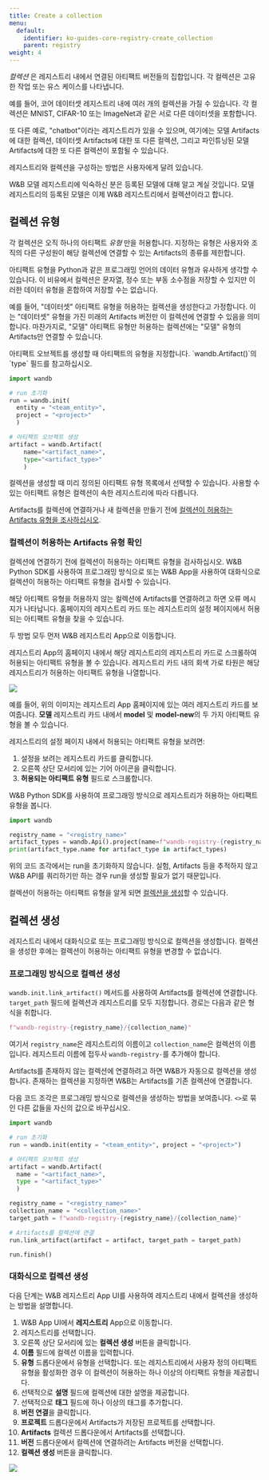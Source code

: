 ---
title: Create a collection
menu:
  default:
    identifier: ko-guides-core-registry-create_collection
    parent: registry
weight: 4
---

*컬렉션* 은 레지스트리 내에서 연결된 아티팩트 버전들의 집합입니다. 각 컬렉션은 고유한 작업 또는 유스 케이스를 나타냅니다.

예를 들어, 코어 데이터셋 레지스트리 내에 여러 개의 컬렉션을 가질 수 있습니다. 각 컬렉션은 MNIST, CIFAR-10 또는 ImageNet과 같은 서로 다른 데이터셋을 포함합니다.

또 다른 예로, "chatbot"이라는 레지스트리가 있을 수 있으며, 여기에는 모델 Artifacts에 대한 컬렉션, 데이터셋 Artifacts에 대한 또 다른 컬렉션, 그리고 파인튜닝된 모델 Artifacts에 대한 또 다른 컬렉션이 포함될 수 있습니다.

레지스트리와 컬렉션을 구성하는 방법은 사용자에게 달려 있습니다.

<Note>
W&B 모델 레지스트리에 익숙하신 분은 등록된 모델에 대해 알고 계실 것입니다. 모델 레지스트리의 등록된 모델은 이제 W&B 레지스트리에서 컬렉션이라고 합니다.
</Note>

## 컬렉션 유형

각 컬렉션은 오직 하나의 아티팩트 *유형* 만을 허용합니다. 지정하는 유형은 사용자와 조직의 다른 구성원이 해당 컬렉션에 연결할 수 있는 Artifacts의 종류를 제한합니다.

<Note>
아티팩트 유형을 Python과 같은 프로그래밍 언어의 데이터 유형과 유사하게 생각할 수 있습니다. 이 비유에서 컬렉션은 문자열, 정수 또는 부동 소수점을 저장할 수 있지만 이러한 데이터 유형을 혼합하여 저장할 수는 없습니다.
</Note>

예를 들어, "데이터셋" 아티팩트 유형을 허용하는 컬렉션을 생성한다고 가정합니다. 이는 "데이터셋" 유형을 가진 미래의 Artifacts 버전만 이 컬렉션에 연결할 수 있음을 의미합니다. 마찬가지로, "모델" 아티팩트 유형만 허용하는 컬렉션에는 "모델" 유형의 Artifacts만 연결할 수 있습니다.

<Note>
아티팩트 오브젝트를 생성할 때 아티팩트의 유형을 지정합니다. `wandb.Artifact()`의 `type` 필드를 참고하십시오.

```python
import wandb

# run 초기화
run = wandb.init(
  entity = "<team_entity>",
  project = "<project>"
  )

# 아티팩트 오브젝트 생성
artifact = wandb.Artifact(
    name="<artifact_name>", 
    type="<artifact_type>"
    )
```
</Note>
 

컬렉션을 생성할 때 미리 정의된 아티팩트 유형 목록에서 선택할 수 있습니다. 사용할 수 있는 아티팩트 유형은 컬렉션이 속한 레지스트리에 따라 다릅니다.

Artifacts를 컬렉션에 연결하거나 새 컬렉션을 만들기 전에 [컬렉션이 허용하는 Artifacts 유형을 조사하십시오](#check-the-types-of-artifact-that-a-collection-accepts).

### 컬렉션이 허용하는 Artifacts 유형 확인

컬렉션에 연결하기 전에 컬렉션이 허용하는 아티팩트 유형을 검사하십시오. W&B Python SDK를 사용하여 프로그래밍 방식으로 또는 W&B App을 사용하여 대화식으로 컬렉션이 허용하는 아티팩트 유형을 검사할 수 있습니다.

<Note>
해당 아티팩트 유형을 허용하지 않는 컬렉션에 Artifacts를 연결하려고 하면 오류 메시지가 나타납니다.
</Note>

<Tabs>
<Tab title="W&B App">
홈페이지의 레지스트리 카드 또는 레지스트리의 설정 페이지에서 허용되는 아티팩트 유형을 찾을 수 있습니다.

두 방법 모두 먼저 W&B 레지스트리 App으로 이동합니다.

레지스트리 App의 홈페이지 내에서 해당 레지스트리의 레지스트리 카드로 스크롤하여 허용되는 아티팩트 유형을 볼 수 있습니다. 레지스트리 카드 내의 회색 가로 타원은 해당 레지스트리가 허용하는 아티팩트 유형을 나열합니다.

<Frame>
    <img src="/images/registry/artifact_types_model_card.png"  />
</Frame>

예를 들어, 위의 이미지는 레지스트리 App 홈페이지에 있는 여러 레지스트리 카드를 보여줍니다. **모델** 레지스트리 카드 내에서 **model** 및 **model-new**의 두 가지 아티팩트 유형을 볼 수 있습니다.

레지스트리의 설정 페이지 내에서 허용되는 아티팩트 유형을 보려면:

1. 설정을 보려는 레지스트리 카드를 클릭합니다.
2. 오른쪽 상단 모서리에 있는 기어 아이콘을 클릭합니다.
3. **허용되는 아티팩트 유형** 필드로 스크롤합니다.
</Tab>
<Tab title="Python SDK (Beta)">
W&B Python SDK를 사용하여 프로그래밍 방식으로 레지스트리가 허용하는 아티팩트 유형을 봅니다.

```python
import wandb

registry_name = "<registry_name>"
artifact_types = wandb.Api().project(name=f"wandb-registry-{registry_name}").artifact_types()
print(artifact_type.name for artifact_type in artifact_types)
```

<Note>
위의 코드 조각에서는 run을 초기화하지 않습니다. 실험, Artifacts 등을 추적하지 않고 W&B API를 쿼리하기만 하는 경우 run을 생성할 필요가 없기 때문입니다.
</Note>
</Tab>
</Tabs>

컬렉션이 허용하는 아티팩트 유형을 알게 되면 [컬렉션을 생성](#create-a-collection)할 수 있습니다.

## 컬렉션 생성

레지스트리 내에서 대화식으로 또는 프로그래밍 방식으로 컬렉션을 생성합니다. 컬렉션을 생성한 후에는 컬렉션이 허용하는 아티팩트 유형을 변경할 수 없습니다.

### 프로그래밍 방식으로 컬렉션 생성

`wandb.init.link_artifact()` 메서드를 사용하여 Artifacts를 컬렉션에 연결합니다. `target_path` 필드에 컬렉션과 레지스트리를 모두 지정합니다. 경로는 다음과 같은 형식을 취합니다.

```python
f"wandb-registry-{registry_name}/{collection_name}"
```

여기서 `registry_name`은 레지스트리의 이름이고 `collection_name`은 컬렉션의 이름입니다. 레지스트리 이름에 접두사 `wandb-registry-`를 추가해야 합니다.

<Note>
Artifacts를 존재하지 않는 컬렉션에 연결하려고 하면 W&B가 자동으로 컬렉션을 생성합니다. 존재하는 컬렉션을 지정하면 W&B는 Artifacts를 기존 컬렉션에 연결합니다.
</Note>

다음 코드 조각은 프로그래밍 방식으로 컬렉션을 생성하는 방법을 보여줍니다. `<>`로 묶인 다른 값들을 자신의 값으로 바꾸십시오.

```python
import wandb

# run 초기화
run = wandb.init(entity = "<team_entity>", project = "<project>")

# 아티팩트 오브젝트 생성
artifact = wandb.Artifact(
  name = "<artifact_name>",
  type = "<artifact_type>"
  )

registry_name = "<registry_name>"
collection_name = "<collection_name>"
target_path = f"wandb-registry-{registry_name}/{collection_name}"

# Artifacts를 컬렉션에 연결
run.link_artifact(artifact = artifact, target_path = target_path)

run.finish()
```

### 대화식으로 컬렉션 생성

다음 단계는 W&B 레지스트리 App UI를 사용하여 레지스트리 내에서 컬렉션을 생성하는 방법을 설명합니다.

1. W&B App UI에서 **레지스트리** App으로 이동합니다.
2. 레지스트리를 선택합니다.
3. 오른쪽 상단 모서리에 있는 **컬렉션 생성** 버튼을 클릭합니다.
4. **이름** 필드에 컬렉션 이름을 입력합니다.
5. **유형** 드롭다운에서 유형을 선택합니다. 또는 레지스트리에서 사용자 정의 아티팩트 유형을 활성화한 경우 이 컬렉션이 허용하는 하나 이상의 아티팩트 유형을 제공합니다.
6. 선택적으로 **설명** 필드에 컬렉션에 대한 설명을 제공합니다.
7. 선택적으로 **태그** 필드에 하나 이상의 태그를 추가합니다.
8. **버전 연결**을 클릭합니다.
9. **프로젝트** 드롭다운에서 Artifacts가 저장된 프로젝트를 선택합니다.
10. **Artifacts** 컬렉션 드롭다운에서 Artifacts를 선택합니다.
11. **버전** 드롭다운에서 컬렉션에 연결하려는 Artifacts 버전을 선택합니다.
12. **컬렉션 생성** 버튼을 클릭합니다.

<Frame>
    <img src="/images/registry/create_collection.gif"  />
</Frame>
